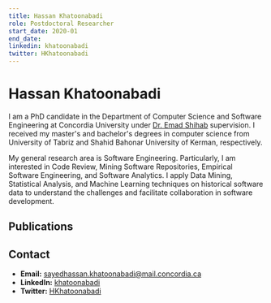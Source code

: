 ```yaml
---
title: Hassan Khatoonabadi
role: Postdoctoral Researcher
start_date: 2020-01
end_date:
linkedin: khatoonabadi
twitter: HKhatoonabadi
---
```


# Hassan Khatoonabadi

I am a PhD candidate in the Department of Computer Science and Software Engineering at Concordia University under [Dr. Emad Shihab](/members/emad-shihab) supervision. I received my master's and bachelor's degrees in computer science from University of Tabriz and Shahid Bahonar University of Kerman, respectively.

My general research area is Software Engineering. Particularly, I am interested in Code Review, Mining Software Repositories, Empirical Software Engineering, and Software Analytics. I apply Data Mining, Statistical Analysis, and Machine Learning techniques on historical software data to understand the challenges and facilitate collaboration in software development.

## Publications


<AuthorPublications firstname="SayedHassan" lastname="Khatoonabadi" />

## Contact

- **Email:** sayedhassan.khatoonabadi@mail.concordia.ca
- **LinkedIn:** [khatoonabadi](https://www.linkedin.com/in/khatoonabadi)
- **Twitter:** [HKhatoonabadi](https://twitter.com/HKhatoonabadi)

